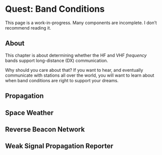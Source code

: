 # Quest: Band Conditions {- #quest-band-conditions}

::: {.callout-warning}

This page is a work-in-progress.
Many components are incomplete.
I don't recommend reading it.

:::

## About

This chapter is about determining whether the HF and VHF *frequency* bands support long-distance (DX) communication.

Why should you care about that?
If you want to hear, and eventually communicate with stations all over the world, you will want to learn about when band conditions are right to support your dreams.

## Propagation

## Space Weather

## Reverse Beacon Network

## Weak Signal Propagation Reporter

